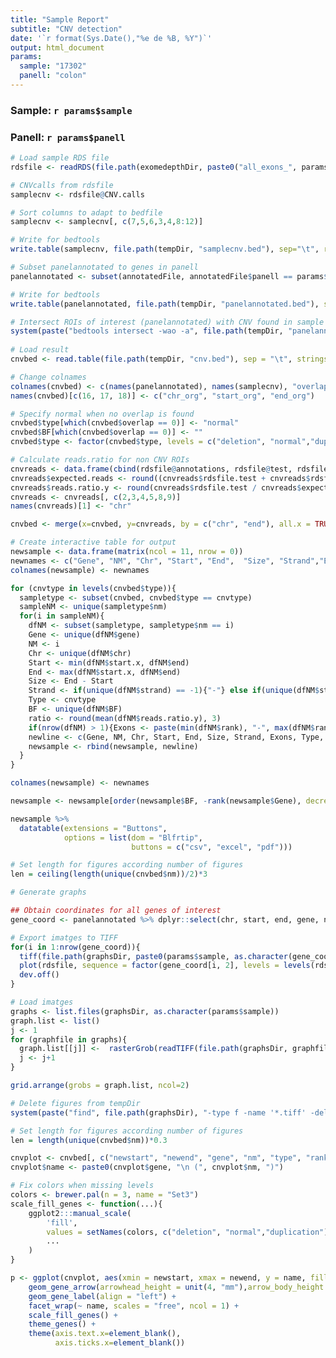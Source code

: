 ```yaml
---
title: "Sample Report"
subtitle: "CNV detection"
date: '`r format(Sys.Date(),"%e de %B, %Y")`'
output: html_document
params:
  sample: "17302"
  panell: "colon"
---
```


### Sample: `r params$sample`
### Panell: `r params$panell`

```r
# Load sample RDS file
rdsfile <- readRDS(file.path(exomedepthDir, paste0("all_exons_", params$sample, ".RDS")))

# CNVcalls from rdsfile
samplecnv <- rdsfile@CNV.calls

# Sort columns to adapt to bedfile
samplecnv <- samplecnv[, c(7,5,6,3,4,8:12)]

# Write for bedtools
write.table(samplecnv, file.path(tempDir, "samplecnv.bed"), sep="\t", row.names=FALSE, quote = FALSE, col.names = FALSE)  

# Subset panelannotated to genes in panell
panelannotated <- subset(annotatedFile, annotatedFile$panell == params$panell)

# Write for bedtools
write.table(panelannotated, file.path(tempDir, "panelannotated.bed"), sep="\t", row.names=FALSE, quote = FALSE, col.names = FALSE)  

# Intersect ROIs of interest (panelannotated) with CNV found in sample
system(paste("bedtools intersect -wao -a", file.path(tempDir, "panelannotated.bed"), "-b", file.path(tempDir, "samplecnv.bed"), ">", file.path(tempDir, "cnv.bed")))
  
# Load result
cnvbed <- read.table(file.path(tempDir, "cnv.bed"), sep = "\t", stringsAsFactors = FALSE)

# Change colnames
colnames(cnvbed) <- c(names(panelannotated), names(samplecnv), "overlap")
names(cnvbed)[c(16, 17, 18)] <- c("chr_org", "start_org", "end_org")

# Specify normal when no overlap is found
cnvbed$type[which(cnvbed$overlap == 0)] <- "normal"
cnvbed$BF[which(cnvbed$overlap == 0)] <- ""
cnvbed$type <- factor(cnvbed$type, levels = c("deletion", "normal","duplication"))

# Calculate reads.ratio for non CNV ROIs
cnvreads <- data.frame(cbind(rdsfile@annotations, rdsfile@test, rdsfile@reference, rdsfile@expected))
cnvreads$expected.reads <- round((cnvreads$rdsfile.test + cnvreads$rdsfile.reference) * cnvreads$rdsfile.expected, 0)
cnvreads$reads.ratio.y <- round(cnvreads$rdsfile.test / cnvreads$expected.reads, 3)
cnvreads <- cnvreads[, c(2,3,4,5,8,9)]
names(cnvreads)[1] <- "chr"

cnvbed <- merge(x=cnvbed, y=cnvreads, by = c("chr", "end"), all.x = TRUE)
```



```r
# Create interactive table for output
newsample <- data.frame(matrix(ncol = 11, nrow = 0))
newnames <- c("Gene", "NM", "Chr", "Start", "End",  "Size", "Strand","Exons", "Type", "BF", "read.ratio")
colnames(newsample) <- newnames

for (cnvtype in levels(cnvbed$type)){
  sampletype <- subset(cnvbed, cnvbed$type == cnvtype)
  sampleNM <- unique(sampletype$nm)
  for(i in sampleNM){
    dfNM <- subset(sampletype, sampletype$nm == i)
    Gene <- unique(dfNM$gene)
    NM <- i
    Chr <- unique(dfNM$chr)
    Start <- min(dfNM$start.x, dfNM$end)
    End <- max(dfNM$start.x, dfNM$end)
    Size <- End - Start
    Strand <- if(unique(dfNM$strand) == -1){"-"} else if(unique(dfNM$strand) == 1) {"+"}
    Type <- cnvtype
    BF <- unique(dfNM$BF)
    ratio <- round(mean(dfNM$reads.ratio.y), 3)
    if(nrow(dfNM) > 1){Exons <- paste(min(dfNM$rank), "-", max(dfNM$rank))} else if(nrow(dfNM) == 1) {Exons <- dfNM$rank}
    newline <- c(Gene, NM, Chr, Start, End, Size, Strand, Exons, Type, BF, ratio)
    newsample <- rbind(newsample, newline)
  }
}

colnames(newsample) <- newnames

newsample <- newsample[order(newsample$BF, -rank(newsample$Gene), decreasing = TRUE), ]

newsample %>% 
  datatable(extensions = "Buttons",
            options = list(dom = "Blfrtip", 
                           buttons = c("csv", "excel", "pdf")))
```

```r
# Set length for figures according number of figures
len = ceiling(length(unique(cnvbed$nm))/2)*3
```

```r
# Generate graphs

## Obtain coordinates for all genes of interest
gene_coord <- panelannotated %>% dplyr::select(chr, start, end, gene, nm) %>% group_by(gene) %>% mutate(genestart = min(start), geneend = max(end)) %>% dplyr::select(gene, chr, genestart, geneend, nm) %>% unique() 

# Export imatges to TIFF
for(i in 1:nrow(gene_coord)){
  tiff(file.path(graphsDir, paste0(params$sample, as.character(gene_coord[i, 1]), ".tiff")), units="in", width=6, height=5, res=150)
  plot(rdsfile, sequence = factor(gene_coord[i, 2], levels = levels(rdsfile@annotations$chromosome)), xlim = c(as.numeric(gene_coord[i, 3]) - 50, as.numeric(gene_coord[i, 4]) + 50), count.threshold = 20, main = paste0(gene_coord[i, 1], " gene ", "(", gene_coord[i, 5], ")"), cex.lab = 0.8, with.gene = TRUE)
  dev.off()
}

# Load imatges
graphs <- list.files(graphsDir, as.character(params$sample))
graph.list <- list()
j <- 1
for (graphfile in graphs){
  graph.list[[j]] <-  rasterGrob(readTIFF(file.path(graphsDir, graphfile)))
  j <- j+1
}

grid.arrange(grobs = graph.list, ncol=2)

# Delete figures from tempDir
system(paste("find", file.path(graphsDir), "-type f -name '*.tiff' -delete"))
```

```r
# Set length for figures according number of figures
len = length(unique(cnvbed$nm))*0.3
```

```r
cnvplot <- cnvbed[, c("newstart", "newend", "gene", "nm", "type", "rank")]
cnvplot$name <- paste0(cnvplot$gene, "\n (", cnvplot$nm, ")")

# Fix colors when missing levels
colors <- brewer.pal(n = 3, name = "Set3")
scale_fill_genes <- function(...){
    ggplot2:::manual_scale(
        'fill', 
        values = setNames(colors, c("deletion", "normal","duplication")), 
        ...
    )
}

p <- ggplot(cnvplot, aes(xmin = newstart, xmax = newend, y = name, fill = type, label = rank)) +
    geom_gene_arrow(arrowhead_height = unit(4, "mm"),arrow_body_height = unit(4, "mm"), arrowhead_width = unit(0.2, "mm")) +
    geom_gene_label(align = "left") +
    facet_wrap(~ name, scales = "free", ncol = 1) +
    scale_fill_genes() +
    theme_genes() +
    theme(axis.text.x=element_blank(),
          axis.ticks.x=element_blank())
```


